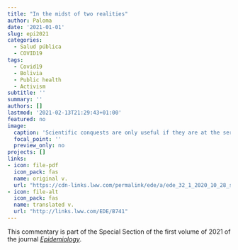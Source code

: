 ```yaml
---
title: "In the midst of two realities"
author: Paloma
date: '2021-01-01'
slug: epi2021
categories:
  - Salud pública
  - COVID19
tags:
  - Covid19
  - Bolivia
  - Public health
  - Activism
subtitle: ''
summary: ''
authors: []
lastmod: '2021-02-13T21:29:43+01:00'
featured: no
image:
  caption: 'Scientific conquests are only useful if they are at the service of the people - Ramon Carrillo. Grafitti from Buenos Aires.'
  focal_point: ''
  preview_only: no
projects: []
links:
- icon: file-pdf
  icon_pack: fas
  name: original v.
  url: "https://cdn-links.lww.com/permalink/ede/a/ede_32_1_2020_10_28_swanson_20-0782_sdc1.pdf"
- icon: file-alt
  icon_pack: fas
  name: translated v.
  url: "http://links.lww.com/EDE/B741"
---
```

This commentary is part of the Special Section of the first volume of 2021 of the journal [*Epidemiology*](https://journals.lww.com/epidem/toc/2021/01000). 